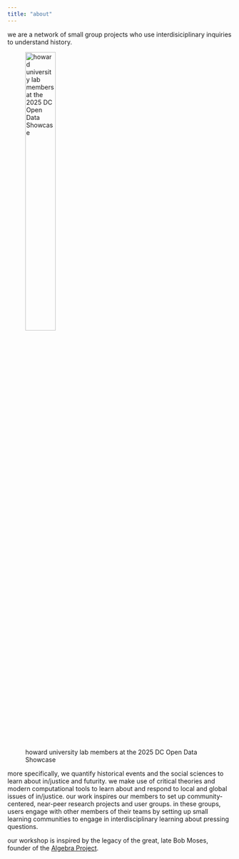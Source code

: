 ```yaml
---
title: "about"
---
```


we are a network of small group projects who use interdisiciplinary inquiries to understand history.

![howard university lab members at the 2025 DC Open Data Showcase](/img/events/dc-open-data.jpeg){width=40%}

more specifically, we quantify historical events and the social sciences to learn about in/justice and futurity. we make use of critical theories and modern computational tools to learn about and respond to local and global issues of in/justice. our work inspires our members to set up community-centered, near-peer research projects and user groups. in these groups, users engage with other members of their teams by setting up small learning communities to engage in interdisciplinary learning about pressing questions.

our workshop is inspired by the legacy of the great, late Bob Moses, founder of the [Algebra Project](https://www.algebra.org){target="_blank"}.